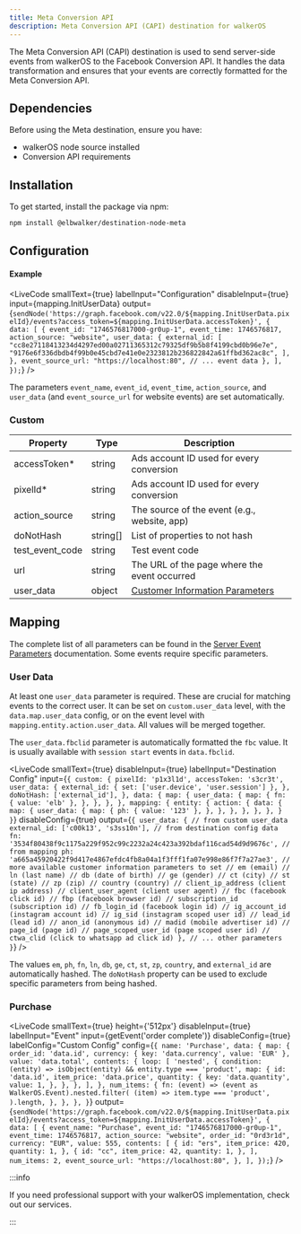 ```yaml
---
title: Meta Conversion API
description: Meta Conversion API (CAPI) destination for walkerOS
---
```



<PackageLink
  github="packages/destinations/node/meta"
  npm="@elbwalker/destination-node-meta"
/>

The&nbsp;<Link to="https://developers.facebook.com/docs/marketing-api/conversions-api">Meta
Conversion API (CAPI)</Link> destination is used to send server-side events from
walkerOS to the Facebook Conversion API. It handles the data transformation and
ensures that your events are correctly formatted for the Meta Conversion API.

## Dependencies

Before using the Meta destination, ensure you have:

- walkerOS&nbsp;<Link to="/docs/sources/node">node source</Link> installed
- <Link to="https://developers.facebook.com/docs/marketing-api/conversions-api/get-started#requirements">
    Conversion API requirements
  </Link>

## Installation

To get started, install the package via npm:

```sh
npm install @elbwalker/destination-node-meta
```

## Configuration

#### Example

<LiveCode
  smallText={true}
  labelInput="Configuration"
  disableInput={true}
  input={mapping.InitUserData}
  output={`sendNode('https://graph.facebook.com/v22.0/${mapping.InitUserData.pixelId}/events?access_token=${mapping.InitUserData.accessToken}', {
    data: [
      {
        event_id: "1746576817000-gr0up-1",
        event_time: 1746576817,
        action_source: "website",
        user_data: {
          external_id: [
            "cc8e27118413234d4297ed00a02711365312c79325df9b5b8f4199cbd0b96e7e",
            "9176e6f336dbdb4f99b0e45cbd7e41e0e2323812b236822842a61ffbd362ac8c",
          ],
        },
        event_source_url: "https://localhost:80",
        // ... event data
      },
    ],
  });`}
/>

The parameters `event_name`, `event_id`, `event_time`, `action_source`, and
`user_data` (and `event_source_url` for website events) are set automatically.

### Custom

| Property        | Type     | Description                                                                                                                                      |
| --------------- | -------- | ------------------------------------------------------------------------------------------------------------------------------------------------ |
| accessToken\*   | string   | Ads account ID used for every conversion                                                                                                         |
| pixelId\*       | string   | Ads account ID used for every conversion                                                                                                         |
| action_source   | string   | The source of the event (e.g., website, app)                                                                                                     |
| doNotHash       | string[] | List of properties to not hash                                                                                                                   |
| test_event_code | string   | Test event code                                                                                                                                  |
| url             | string   | The URL of the page where the event occurred                                                                                                     |
| user_data       | object   | [Customer Information Parameters](https://developers.facebook.com/docs/marketing-api/conversions-api/parameters/customer-information-parameters) |

## Mapping

The complete list of all parameters can be found in the
[Server Event Parameters](https://developers.facebook.com/docs/marketing-api/conversions-api/parameters/server-event)
documentation. Some events require specific parameters.

### User Data

At least one `user_data` parameter is required. These are crucial for matching
events to the correct user. It can be set on `custom.user_data` level, with the
`data.map.user_data` config, or on the event level with
`mapping.entity.action.user_data`. All values will be merged together.

The `user_data.fbclid` parameter is automatically formatted the `fbc` value. It
is usually available with `session start` events in `data.fbclid`.

<LiveCode
  smallText={true}
  disableInput={true}
  labelInput="Destination Config"
  input={`{
    custom: {
      pixelId: 'p1x3l1d',
      accessToken: 's3cr3t',
      user_data: {
        external_id: { set: ['user.device', 'user.session'] },
      },
      doNotHash: ['external_id'],
    },
    data: {
      map: {
        user_data: {
          map: {
            fn: { value: 'elb' },
          },
        },
      },
    },
    mapping: {
      entity: {
        action: {
          data: {
            map: {
              user_data: {
                map: {
                  ph: { value: '123' },
                },
              },
            },
          },
        },
      },
    }
  }`}
  disableConfig={true}
  output={`{
    user_data: {
      // from custom user_data
      external_id: ['c00k13', 's3ss10n'],
      // from destination config data
      fn: '3534f80438f9c1175a229f952c99c2232a24c423a392bdaf116cad54d9d9676c',
      // from mapping
      ph: 'a665a45920422f9d417e4867efdc4fb8a04a1f3fff1fa07e998e86f7f7a27ae3',
      // more available customer information parameters to set
      // em (email)
      // ln (last name)
      // db (date of birth)
      // ge (gender)
      // ct (city)
      // st (state)
      // zp (zip)
      // country (country)
      // client_ip_address (client ip address)
      // client_user_agent (client user agent)
      // fbc (facebook click id)
      // fbp (facebook browser id)
      // subscription_id (subscription id)
      // fb_login_id (facebook login id)
      // ig_account_id (instagram account id)
      // ig_sid (instagram scoped user id)
      // lead_id (lead id)
      // anon_id (anonymous id)
      // madid (mobile advertiser id)
      // page_id (page id)
      // page_scoped_user_id (page scoped user id)
      // ctwa_clid (click to whatsapp ad click id)
    },
    // ... other parameters
  }`}
/>

The values `em`, `ph`, `fn`, `ln`, `db`, `ge`, `ct`, `st`, `zp`, `country`, and
`external_id` are automatically hashed. The `doNotHash` property can be used to
exclude specific parameters from being hashed.

### Purchase

<LiveCode
  smallText={true}
  height={'512px'}
  disableInput={true}
  labelInput="Event"
  input={getEvent('order complete')}
  disableConfig={true}
  labelConfig="Custom Config"
  config={`{
    name: 'Purchase',
    data: {
      map: {
        order_id: 'data.id',
        currency: {
          key: 'data.currency',
          value: 'EUR'
        },
        value: 'data.total',
        contents: {
          loop: [
            'nested',
            {
              condition: (entity) =>
                isObject(entity) && entity.type === 'product',
              map: {
                id: 'data.id',
                item_price: 'data.price',
                quantity: {
                  key: 'data.quantity',
                  value: 1,
                },
              },
            },
          ],
        },
        num_items: {
          fn: (event) =>
            (event as WalkerOS.Event).nested.filter(
              (item) => item.type === 'product',
            ).length,
        },
      },
    },
  }`}
  output={`sendNode('https://graph.facebook.com/v22.0/${mapping.InitUserData.pixelId}/events?access_token=${mapping.InitUserData.accessToken}', {
    data: [
      {
        event_name: "Purchase",
        event_id: "1746576817000-gr0up-1",
        event_time: 1746576817,
        action_source: "website",
        order_id: "0rd3r1d",
        currency: "EUR",
        value: 555,
        contents: [
          {
            id: "ers",
            item_price: 420,
            quantity: 1,
          },
          {
            id: "cc",
            item_price: 42,
            quantity: 1,
          },
        ],
        num_items: 2,
        event_source_url: "https://localhost:80",
      },
    ],
  });`}
/>

:::info

If you need professional support with your walkerOS implementation, check out
our&nbsp;<Link to="/services">services</Link>.

:::
